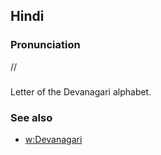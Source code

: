 == Hindi ==

=== Pronunciation ===
//

=== ===

Letter of the Devanagari alphabet.

=== See also ===

* [[w:Devanagari]]
